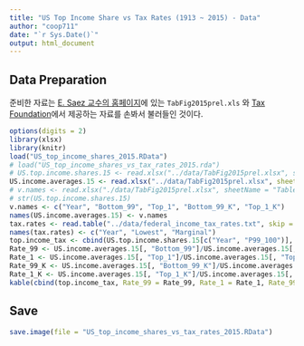 ```yaml
---
title: "US Top Income Share vs Tax Rates (1913 ~ 2015) - Data"
author: "coop711"
date: "`r Sys.Date()`"
output: html_document
---
```


## Data Preparation

준비한 자료는  [E. Saez 교수의 홈페이지](http://elsa.berkeley.edu/~saez/)에 있는 `TabFig2015prel.xls` 와 [Tax Foundation](http://taxfoundation.org/)에서 제공하는 자료를 손봐서 불러들인 것이다. 

```r
options(digits = 2)
library(xlsx)
library(knitr)
load("US_top_income_shares_2015.RData")
# load("US_top_income_shares_vs_tax_rates_2015.rda")
# US.top.income.shares.15 <- read.xlsx("../data/TabFig2015prel.xlsx", sheetIndex = 9, sheetName = "Table A3", startRow = 6, endRow = 108, colIndex = c(1:7, 9:13), header = FALSE)
US.income.averages.15 <- read.xlsx("../data/TabFig2015prel.xlsx", sheetIndex = 51, sheetName = "data-FigA1", startRow = 4, endRow = 106, colIndex = c(1:3, 5:6), header = FALSE)
# v.names <- read.xlsx("./data/TabFig2015prel.xlsx", sheetName = "Table A3", startRow = 4, endRow = 4, colIndex = c(2:7, 9:14), colClasses = character, header = FALSE)
# str(US.top.income.shares.15)
v.names <- c("Year", "Bottom_99", "Top_1", "Bottom_99_K", "Top_1_K")
names(US.income.averages.15) <- v.names
tax.rates <- read.table("../data/federal_income_tax_rates.txt", skip = 1, header = FALSE)
names(tax.rates) <- c("Year", "Lowest", "Marginal")
top.income_tax <- cbind(US.top.income.shares.15[c("Year", "P99_100")], US.income.averages.15[c("Bottom_99", "Top_1", "Bottom_99_K", "Top_1_K")], tax.rates[2:3])
Rate_99 <- US.income.averages.15[, "Bottom_99"]/US.income.averages.15[, "Bottom_99"][1]*100
Rate_1 <- US.income.averages.15[, "Top_1"]/US.income.averages.15[, "Top_1"][1]*100
Rate_99_K <- US.income.averages.15[, "Bottom_99_K"]/US.income.averages.15[, "Bottom_99_K"][1]*100
Rate_1_K <- US.income.averages.15[, "Top_1_K"]/US.income.averages.15[, "Top_1_K"][1]*100
kable(cbind(top.income_tax, Rate_99 = Rate_99, Rate_1 = Rate_1, Rate_99_K = Rate_99_K, Rate_1_K = Rate_1_K))
```

## Save

```r
save.image(file = "US_top_income_shares_vs_tax_rates_2015.RData")
```

